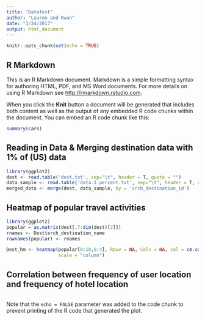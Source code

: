 ```yaml
---
title: "Datafest"
author: "Lauren and Kwan"
date: "3/24/2017"
output: html_document
---
```


```r
knitr::opts_chunk$set(echo = TRUE)
```

## R Markdown

This is an R Markdown document. Markdown is a simple formatting syntax for authoring HTML, PDF, and MS Word documents. For more details on using R Markdown see <http://rmarkdown.rstudio.com>.

When you click the **Knit** button a document will be generated that includes both content as well as the output of any embedded R code chunks within the document. You can embed an R code chunk like this:

```r
summary(cars)
```

## Reading in Data & Merging destination data with 1% of (US) data 

```r
library(ggplot2)
dest <- read.table('dest.txt', sep="\t", header = T, quote = "")
data_sample <- read.table('data.1.percent.txt', sep="\t", header = T, quote = "")
merged_data <- merge(dest, data_sample, by = 'srch_destination_id')
```

## Heatmap of popular travel activities 
```r
library(ggplot2)
popular = as.matrix(dest[,7:dim(dest)[2]])
rnames <- Dest$srch_destination_name
rownames(popular) <- rnames

Dest_hm <- heatmap(popular[0:10,0:4], Rowv = NA, Colv = NA, col = cm.colors(250), 
                   scale = "column")
```
## Correlation between frequency of user location and frequency of hotel location
```r

```
Note that the `echo = FALSE` parameter was added to the code chunk to prevent printing of the R code that generated the plot.

